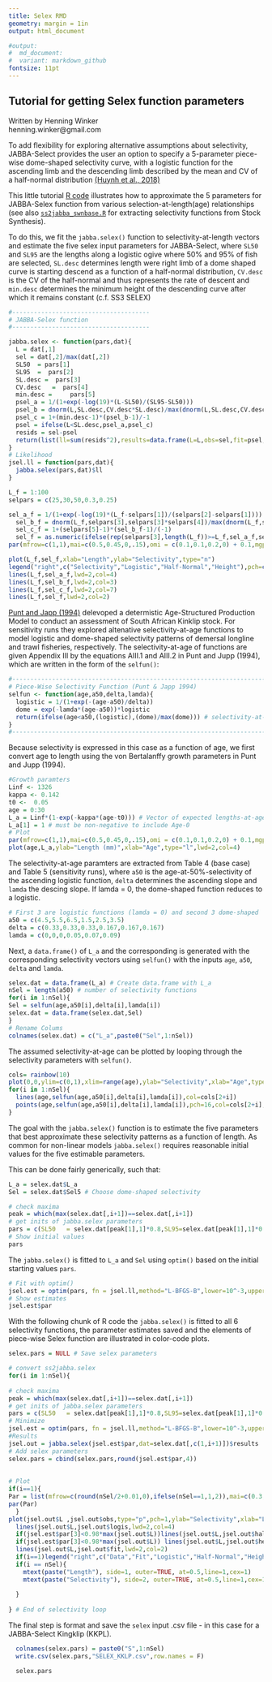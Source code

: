 ```yaml
---
title: Selex RMD  
geometry: margin = 1in
output: html_document 

#output: 
#  md_document:
#  variant: markdown_github
fontsize: 11pt
---
```

  
## Tutorial for getting Selex function parameters  
  
  Written by Henning Winker <br>
  henning.winker@gmail.com


To add flexibility for exploring alternative assumptions about selectivity, JABBA-Select provides the user an option to specify a 5-parameter piece-wise dome-shaped selectivity curve, with a logistic function for the ascending limb and the descending limb described by the mean and CV of a half-normal distribution [(Huynh et al., 2018)](https://afspubs.onlinelibrary.wiley.com/doi/full/10.1002/mcf2.10027)

This little tutorial [R code](https://github.com/jabbamodel/JABBA-Select/blob/master/SELEX_Tutorial/SELEX_Tutorial.rmd) illustrates how to approximate the 5 parameters for JABBA-Selex function from various selection-at-length(age) relationships (see also [`ss2jabba_swnbase.R`](https://github.com/jabbamodel/JABBA-Select/blob/master/SWOss3/ss2jabba_swnbase.R) for extracting selectivity functions from Stock Synthesis). 

To do this, we fit the `jabba.selex()` function to selectivity-at-length vectors and estimate the five selex input parameters for JABBA-Select, where `SL50` and `SL95` are the lengths along a logistic ogive where 50% and 95% of fish are selected, `SL.desc` determines length were right limb of a dome shaped curve is starting descend as a function of a half-normal distribution, `CV.desc` is the CV of the half-normal and thus represents the rate of descent and `min.desc` determines the minimum height of the descending curve after which it remains constant (c.f. SS3 SELEX)


``` r
#--------------------------------------
# JABBA-Selex function
#--------------------------------------

jabba.selex <- function(pars,dat){
  L = dat[,1]
  sel = dat[,2]/max(dat[,2])
  SL50	= pars[1]
  SL95	=  pars[2]
  SL.desc =  pars[3] 	
  CV.desc	=  pars[4]
  min.desc = 	 pars[5]
  psel_a = 1/(1+exp(-log(19)*(L-SL50)/(SL95-SL50)))
  psel_b = dnorm(L,SL.desc,CV.desc*SL.desc)/max(dnorm(L,SL.desc,CV.desc*SL.desc))
  psel_c = 1+(min.desc-1)*(psel_b-1)/-1
  psel = ifelse(L<SL.desc,psel_a,psel_c)
  resids = sel-psel
  return(list(ll=sum(resids^2),results=data.frame(L=L,obs=sel,fit=psel,logis=psel_a,halfnorm=psel_b,height=psel_c)))
}
# Likelihood
jsel.ll = function(pars,dat){
  jabba.selex(pars,dat)$ll
} 

```

``` r

L_f = 1:100
selpars = c(25,30,50,0.3,0.25) 

sel_a_f = 1/(1+exp(-log(19)*(L_f-selpars[1])/(selpars[2]-selpars[1])))
  sel_b_f = dnorm(L_f,selpars[3],selpars[3]*selpars[4])/max(dnorm(L_f,selpars[3],selpars[3]*selpars[4]))
  sel_c_f = 1+(selpars[5]-1)*(sel_b_f-1)/(-1)
  sel_f = as.numeric(ifelse(rep(selpars[3],length(L_f))>=L_f,sel_a_f,sel_c_f))
par(mfrow=c(1,1),mai=c(0.5,0.45,0,.15),omi = c(0.1,0.1,0.2,0) + 0.1,mgp=c(2,0.5,0), tck = -0.02,cex=0.8)

plot(L_f,sel_f,xlab="Length",ylab="Selectivity",type="n")
legend("right",c("Selectivity","Logistic","Half-Normal","Height"),pch=c(rep(-1,4)),lwd=c(rep(2,4)),col=c(2,4,3,7),cex=0.8,bty="n")
lines(L_f,sel_a_f,lwd=2,col=4)
lines(L_f,sel_b_f,lwd=2,col=3)
lines(L_f,sel_c_f,lwd=2,col=7)
lines(L_f,sel_f,lwd=2,col=2)
```  



[Punt and Japp (1994)](https://www.tandfonline.com/doi/pdf/10.2989/025776194784286996) delevoped a determistic Age-Structured Production Model to conduct an assessment of South African Kinklip stock. For sensitivity runs they explored altenative selectivity-at-age functions to model logistic and dome-shaped selectivity patterns of demersal longline and trawl fisheries, respectively. The selectivity-at-age of functions are given Appendix III by the equations AIII.1 and AIII.2 in Punt and Jupp (1994), which are written in the form of the `selfun()`:    

``` r
#------------------------------------------------------------------------
# Piece-Wise Selectivity Function (Punt & Japp 1994)
selfun <- function(age,a50,delta,lamda){
  logistic = 1/(1+exp(-(age-a50)/delta))  
  dome = exp(-lamda*(age-a50))*logistic 
  return(ifelse(age<a50,(logistic),(dome)/max(dome))) # selectivity-at-age
}
#------------------------------------------------------------------------
```
Because selectivity is expressed in this case as a function of age, we first convert age to length using the von Bertalanffy growth parameters in Punt and Jupp (1994).


```r

#Growth paramters
Linf <- 1326
kappa <- 0.142
t0 <-  0.05
age = 0:30
L_a = Linf*(1-exp(-kappa*(age-t0))) # Vector of expected lengths-at-age
L_a[1] = 1 # must be non-negative to include Age-0
# Plot
par(mfrow=c(1,1),mai=c(0.5,0.45,0,.15),omi = c(0.1,0.1,0.2,0) + 0.1,mgp=c(2,0.5,0), tck = -0.02,cex=0.8)
plot(age,L_a,ylab="Length (mm)",xlab="Age",type="l",lwd=2,col=4)

```

The selectivity-at-age paramters are extracted from Table 4 (base case) and Table 5 (sensitivity runs), where `a50` is the age-at-50%-selectivity of the ascending logistic function, `delta` determines the ascending slope and `lamda` the descing slope. If lamda = 0, the dome-shaped function reduces to a logistic.  

```r
# First 3 are logistic functions (lamda = 0) and second 3 dome-shaped
a50 = c(4.5,5.5,6.5,1.5,2.5,3.5)
delta = c(0.33,0.33,0.33,0.167,0.167,0.167)
lamda = c(0,0,0,0.05,0.07,0.09)
```

Next, a `data.frame()` of `L_a` and the corresponding is generated with the corresponding selectivity vectors using `selfun()` with the inputs `age`, `a50`, `delta` and `lamda`.  

```r
selex.dat = data.frame(L_a) # Create data.frame with L_a
nSel = length(a50) # number of selectivity functions
for(i in 1:nSel){ 
Sel = selfun(age,a50[i],delta[i],lamda[i]) 
selex.dat = data.frame(selex.dat,Sel)
}
# Rename Colums
colnames(selex.dat) = c("L_a",paste0("Sel",1:nSel))
```

The assumed selectivity-at-age can be plotted by looping through the selectivity parameters with `selfun()`.

```r
cols= rainbow(10) 
plot(0,0,ylim=c(0,1),xlim=range(age),ylab="Selectivity",xlab="Age",type="h")
for(i in 1:nSel){ 
  lines(age,selfun(age,a50[i],delta[i],lamda[i]),col=cols[2+i])
  points(age,selfun(age,a50[i],delta[i],lamda[i]),pch=16,col=cols[2+i],cex=0.7)
}
```

The goal with the `jabba.selex()` function is to estimate the five parameters that best approximate these selectivity patterns as a function of length. As common for non-linear models `jabba.selex()` requires reasonable initial values for the five estimable parameters.

This can be done fairly generically, such that:

```r

L_a = selex.dat$L_a
Sel = selex.dat$Sel5 # Choose dome-shaped selectivity

# check maxima 
peak = which(max(selex.dat[,i+1])==selex.dat[,i+1])
# get inits of jabba.selex parameters
pars = c(SL50	= selex.dat[peak[1],1]*0.8,SL95=selex.dat[peak[1],1]*0.95,SL.desc=selex.dat[max(peak),1],CV.desc=0.2,min.desc=0.001)
# Show initial values
pars
```

The `jabba.selex()` is fitted to  `L_a` and `Sel` using `optim()` based on the initial starting values `pars`.

```r
# Fit with optim()
jsel.est = optim(pars, fn = jsel.ll,method="L-BFGS-B",lower=10^-3,upper=max(selex.dat$L_a*1.1), dat = data.frame(L_a,Sel), hessian = TRUE)
# Show estimates
jsel.est$par
```

With the following chunk of R code the `jabba.selex()` is fitted to all 6 selectivity functions, the parameter estimates saved and the elements of piece-wise Selex function are illustrated in color-code plots.


```r

selex.pars = NULL # Save selex parameters

# convert ss2jabba.selex
for(i in 1:nSel){
  
# check maxima
peak = which(max(selex.dat[,i+1])==selex.dat[,i+1])
# get inits of jabba.selex parameters
pars = c(SL50	= selex.dat[peak[1],1]*0.8,SL95=selex.dat[peak[1],1]*0.95,SL.desc=selex.dat[max(peak),1],CV.desc=0.2,min.desc=0.001)
# Minimize
jsel.est = optim(pars, fn = jsel.ll,method="L-BFGS-B",lower=10^-3,upper=max(selex.dat$L_a*1.1), dat = selex.dat[,c(1,i+1)], hessian = TRUE)
#Results
jsel.out = jabba.selex(jsel.est$par,dat=selex.dat[,c(1,i+1)])$results 
# Add selex parameters
selex.pars = cbind(selex.pars,round(jsel.est$par,4))
  
  
# Plot
if(i==1){
Par = list(mfrow=c(round(nSel/2+0.01,0),ifelse(nSel==1,1,2)),mai=c(0.3,0.15,0,.15),omi = c(0.25,0.25,0.2,0) + 0.1,mgp=c(2,0.5,0), tck = -0.02,cex=0.8)
par(Par)
  }
plot(jsel.out$L ,jsel.out$obs,type="p",pch=1,ylab="Selectivity",xlab="Length")
  lines(jsel.out$L,jsel.out$logis,lwd=2,col=4)
  if(jsel.est$par[3]<0.98*max(jsel.out$L))lines(jsel.out$L,jsel.out$halfnorm,lwd=2,col=3)
  if(jsel.est$par[3]<0.98*max(jsel.out$L)) lines(jsel.out$L,jsel.out$height,lwd=2,col=7)
  lines(jsel.out$L,jsel.out$fit,lwd=2,col=2)
  if(i==1)legend("right",c("Data","Fit","Logistic","Half-Normal","Height"),pch=c(1,rep(-1,4)),lwd=c(-1,rep(2,4)),col=c(1,2,4,3,7),cex=0.8,bty="n")
  if(i == nSel){
    mtext(paste("Length"), side=1, outer=TRUE, at=0.5,line=1,cex=1)
    mtext(paste("Selectivity"), side=2, outer=TRUE, at=0.5,line=1,cex=1)
    
  }
  
} # End of selectivity loop

```


The final step is format and save the `selex` input .csv file - in this case for a JABBA-Select Kingklip (KKPL).  

```r
  colnames(selex.pars) = paste0("S",1:nSel)
  write.csv(selex.pars,"SELEX_KKLP.csv",row.names = F)

  selex.pars
```  

